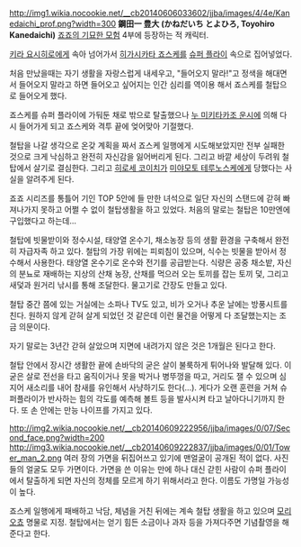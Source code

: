 http://img1.wikia.nocookie.net/__cb20140606033602/jjba/images/4/4e/Kanedaichi_prof.png?width=300
'''鋼田一 豊大 (かねだいち とよひろ, Toyohiro Kanedaichi)'''
[[죠죠의 기묘한 모험]] 4부에 등장하는 적 캐릭터.

[[키라 요시히로]]에게 속아 넘어가서 [[히가시카타 죠스케]]를 [[슈퍼 플라이]] 속으로 집어넣었다.

처음 만났을때는 자기 생활을 자랑스럽게 내세우고, "들어오지 말라!"고 정색을 해대면서 들어오지 말라고 하면 들어오고 싶어지는 인간 심리를 역이용 해서 죠스케를 철탑으로 들어오게 했다.

죠스케를 슈퍼 플라이에 가둬둔 채로 밖으로 탈출했으나 [[누 미키타카조 운시]]에 의해 다시 들어가게 되고 죠스케와 격투 끝에 엊어맞아 기절했다.

철탑을 나갈 생각으로 온갖 계획을 짜서 죠스케 일행에게 시도해보았지만 전부 실패한 것으로 크게 낙심하고 완전히 자신감을 잃어버리게 된다. 그리고 바깥 세상이 두려워 철탑에서 살기로 결심한다. 그리고 [[히로세 코이치]]가 [[미야모토 테루노스케]]에게 당했다는 사실을 알려주게 된다.

죠죠 시리즈를 통틀어 기인 TOP 5안에 들 만한 녀석으로 일단 자신의 스탠드에 갇혀 빠져나가지 못하고 어쩔 수 없이 철탑생활을 하고 있었다. 처음의 말로는 철탑은 10만엔에 구입했다고 하는데...

철탑에 빗물받이와 정수시설, 태양열 온수기, 채소농장 등의 생활 환경을 구축해서 완전히 자급자족 하고 있다. 철탑의 가장 위에는 피뢰침이 있으며, 식수는 빗물을 받아서 정수해서 사용한다. 태양열 온수기로 온수와 전기를 공급받는다. 식량은 공중 채소밭, 자신의 분뇨로 재배하는 지상의 산채 농장, 산채를 먹으러 오는 토끼를 잡는 토끼 덫, 그리고 새덫과 원거리 낚시를 통해 조달한다. 물고기로 간장도 만들고 있다.

철탑 중간 쯤에 있는 거실에는 소파나 TV도 있고, 비가 오거나 추운 날에는 방풍시트를 친다. 원하지 않게 갇혀 살게 되었던 것 같은데 이런 물건을 어떻게 다 조달했는지는 조금 의문이다.

자기 말로는 3년간 갇혀 살았으며 지면에 내려가지 않은 것은 1개월은 된다고 한다.

철탑 안에서 장시간 생활한 끝에 손바닥의 굳은 살이 불룩하게 튀어나와 발달해 있다. 이 굳은 살로 전선을 타고 움직이거나 못을 박거나 병뚜껑을 따고, 거리도 잴 수 있으며 심지어 새소리를 내어 참새를 유인해서 사냥하기도 한다(...). 게다가 오랜 훈련을 거쳐 슈퍼플라이가 반사하는 힘의 각도를 예측해 볼트 등을 발사시켜 타고 날아다니기까지 한다. 또 손 안에는 만능 나이프를 가지고 있다.

http://img2.wikia.nocookie.net/__cb20140609222956/jjba/images/0/07/Second_face.png?width=200
http://img3.wikia.nocookie.net/__cb20140609222837/jjba/images/0/01/Tower_man_2.png
여러 장의 가면을 뒤집어쓰고 있기에 맨얼굴이 공개된 적이 없다. 사진들의 얼굴도 모두 가면이다. 가면을 쓴 이유는 만에 하나 대신 갇힌 사람이 슈퍼 플라이에서 탈출하게 되면 자신의 정체를 모르게 하기 위해서라고 한다. 이름도 가명일 가능성이 높다.

죠스케 일행에게 패배하고 낙담, 체념을 거친 뒤에는 계속 철탑 생활을 하고 있으며 [[모리오쵸]] 명물로 지정. 철탑에서는 얻기 힘든 소금이나 과자 등을 가져다주면 기념촬영을 해 준다고 한다.
